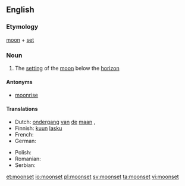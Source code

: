 ==English==

===Etymology===
[[moon]] + [[set]]

===Noun===
{{en-noun}}

# The [[setting]] of the [[moon]] below the [[horizon]]

====Antonyms====
* [[moonrise]]

====Translations====
{{trans-top|the setting of the moon below the horizon}}
*Dutch: [[ondergang]] [[van]] [[de]] [[maan]] {{g|m}}, {{t|nl|maansondergang}}
*Finnish: [[kuu]]n [[lasku]]
*French: {{t|fr|coucher de lune|m}}
*German: {{t+|de|Monduntergang|m}}
{{trans-mid}}
*Polish: {{t|pl|zachód księżyca|m}}
*Romanian: {{t|ro|apus de lună|n}}
*Serbian: {{t|sh|zalazak meseca}}
{{trans-bottom}}

[[et:moonset]]
[[io:moonset]]
[[pl:moonset]]
[[sv:moonset]]
[[ta:moonset]]
[[vi:moonset]]